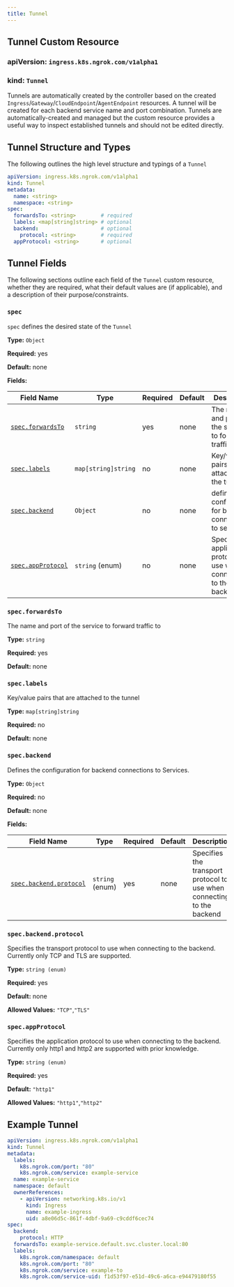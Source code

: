 ```yaml
---
title: Tunnel
---
```


## Tunnel Custom Resource

### **apiVersion:** `ingress.k8s.ngrok.com/v1alpha1`

### **kind:** `Tunnel`

Tunnels are automatically created by the controller based on the created `Ingress`/`Gateway`/`CloudEndpoint`/`AgentEndpoint` resources.
A tunnel will be created for each backend service name and port combination.
Tunnels are automatically-created and managed but the custom resource provides a useful way to inspect established tunnels and should not be edited directly.

## Tunnel Structure and Types

The following outlines the high level structure and typings of a `Tunnel`

```yaml
apiVersion: ingress.k8s.ngrok.com/v1alpha1
kind: Tunnel
metadata:
  name: <string>
  namespace: <string>
spec:
  forwardsTo: <string>        # required
  labels: <map[string]string> # optional
  backend:                    # optional
    protocol: <string>        # required
  appProtocol: <string>       # optional
```

## Tunnel Fields

The following sections outline each field of the `Tunnel` custom resource, whether they are required, what their default values are (if applicable), and a description of their purpose/constraints.

### `spec`

`spec` defines the desired state of the `Tunnel`

**Type:** `Object`

**Required:** yes

**Default:** none

**Fields:**

| Field Name                             | Type                | Required | Default | Description                                                              |
| -------------------------------------- | ------------------- | -------- | ------- | ------------------------------------------------------------------------ |
| [`spec.forwardsTo`](#specforwardsto)   | `string`            | yes      | none    | The name and port of the service to forward traffic to                   |
| [`spec.labels`](#speclabels)           | `map[string]string` | no       | none    | Key/value pairs that are attached to the tunnel                          |
| [`spec.backend`](#specbackend)         | `Object`            | no       | none    | defines the configuration for backend connections to services            |
| [`spec.appProtocol`](#specappprotocol) | `string` (enum)     | no       | none    | Specifies the application protocol to use when connecting to the backend |

### `spec.forwardsTo`

The name and port of the service to forward traffic to

**Type:** `string`

**Required:** yes

**Default:** none

### `spec.labels`

Key/value pairs that are attached to the tunnel

**Type:** `map[string]string`

**Required:** no

**Default:** none

### `spec.backend`

Defines the configuration for backend connections to Services.

**Type:** `Object`

**Required:** no

**Default:** none

**Fields:**

| Field Name                              | Type            | Required | Default | Description                                                            |
| --------------------------------------- | --------------- | -------- | ------- | ---------------------------------------------------------------------- |
| [`spec.backend.protocol`](#specbackend) | `string` (enum) | yes      | none    | Specifies the transport protocol to use when connecting to the backend |

### `spec.backend.protocol`

Specifies the transport protocol to use when connecting to the backend. Currently only TCP and TLS are supported.

**Type:** `string (enum)`

**Required:** yes

**Default:** none

**Allowed Values:** `"TCP"`,`"TLS"`

### `spec.appProtocol`

Specifies the application protocol to use when connecting to the backend. Currently only http1 and http2 are supported with prior knowledge.

**Type:** `string (enum)`

**Required:** yes

**Default:** `"http1"`

**Allowed Values:** `"http1"`,`"http2"`

## Example Tunnel

```yaml
apiVersion: ingress.k8s.ngrok.com/v1alpha1
kind: Tunnel
metadata:
  labels:
    k8s.ngrok.com/port: "80"
    k8s.ngrok.com/service: example-service
  name: example-service
  namespace: default
  ownerReferences:
    - apiVersion: networking.k8s.io/v1
      kind: Ingress
      name: example-ingress
      uid: a8e06d5c-861f-4dbf-9a69-c9cddf6cec74
spec:
  backend:
    protocol: HTTP
  forwardsTo: example-service.default.svc.cluster.local:80
  labels:
    k8s.ngrok.com/namespace: default
    k8s.ngrok.com/port: "80"
    k8s.ngrok.com/service: example-to
    k8s.ngrok.com/service-uid: f1d53f97-e51d-49c6-a6ca-e94479180f55
```

